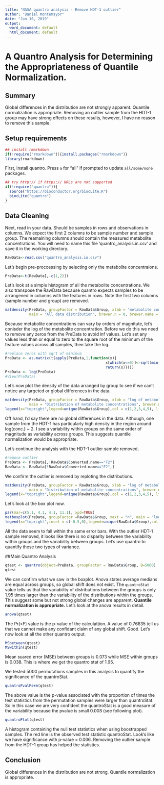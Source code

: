 ```yaml
---
title: "NASA quantro analysis - Remove HDT-1 outlier"
author: "Daniel Montemayor"
date: "Jan 16, 2019"
output:
  word_document: default
  html_document: default
---
```

# A Quantro Analysis for Determining the Appropriateness of Quantile Normalization.

## Summary
Global differences in the distribution are not strongly apparent. Quantile normalization is appropriate. Removing an outlier sample from the HDT-1 group may have strong effects on these results, however, I have no reason to remove this sample.


## Setup requirements
```r
## install rmarkdown
if(!require("rmarkdown")){install.packages("rmarkdown")}
library(rmarkdown)
```

First, Install quantro. Press `a` for "all" if prompted to update `all/some/none` packages.
```r
## try http:// if https:// URLs are not supported
if(!require("quantro")){
  source("https://bioconductor.org/biocLite.R")
  biocLite("quantro")
}
```
## Data Cleaning
Next, read in your data. Should be samples in rows and observations in columns. We expect the first 2 columns to be sample number and sample group. The reamaining columns should contain the measured metabolite concentrations. You will need to name this file 'quantro_analysis.in.csv' and save it in the working directory.

```r

RawData<-read.csv("quantro_analysis.in.csv")
```
Let's begin pre-proccessing by selecting only the metabolite concentraions.
```r
PreData<-t(RawData[,-c(1,2)])
```
Let's look at a simple histogram of all the metabolite concentrations. We also transpose the RawData because quantro expects samples to be arrangened in columns with the features in rows. Note the first two columns (sample number and group) are removed.
```r
matdensity(PreData, groupFactor = RawData$Group, xlab = "metabolite concentration", ylab = "density",
           main = "All data distribution", brewer.n = 8, brewer.name = "Dark2")
```

Because metabolite concentrations can vary by orders of magnitute, let's conisder the log of the metabolite concentration. Before we do this we need to remove any zeros from the PreData to avoid inf values. Let's set any values less than or equal to zero to the square root of the minimum of the feature values across all samples, then take the log.
```r
#replace zeros with sqrt of minimum
PreData <- as.matrix(t(apply(PreData,1,function(x){
                                              x[which(x<=0)]<-sqrt(min(x[which(x>0.)]))
                                              return(x)})))
PreData <- log(PreData)
#View(PreData)
```
Let's now plot the density of the data arranged by group to see if we can't notice any targeted or global differences in the data.
```r
matdensity(PreData, groupFactor = RawData$Group, xlab = "log of metabolite concentration", ylab = "density",
           main = "Distribution of metabolite concentrations", brewer.n = 8, brewer.name = "Dark2")
legend(x="topright",legend=unique(RawData$Group),col = c(1,2,3,4,5), lty = 1, lwd =3)
```

Off hand, I'd say there are no global differences in the data. Although, one sample from the HDT-1 has particularly high density in the region around log(conc.) ~ 2. I see a variability within groups on the same order of magnitude as variability across groups. This suggests quantile normalization would be appropriate.

Let's continue the analysis with the HDT-1 outlier sample removed.
```r
#remove outlier
PreData <- PreData[,!RawData$Converted.name=="F2"]
RawData <- RawData[!RawData$Converted.name=="F2",]
```
We confirm the outlier is removed by reploting the distributions.
```r
matdensity(PreData, groupFactor = RawData$Group, xlab = "log of metabolite concentration", ylab = "density",
           main = "Distribution of metabolite concentrations", brewer.n = 8, brewer.name = "Dark2")
legend(x="topright",legend=unique(RawData$Group),col = c(1,2,3,4,5), lty = 1, lwd =3)
```

Let's look at the box plot now.
```r
par(mar=c(5.1, 4.1, 4.1, 11.1), xpd=TRUE)
matboxplot(PreData, groupFactor =RawData$Group, xaxt = "n", main = "log Metabolite Conc.")
legend(x="topright",inset = c(-0.5,0),legend=unique(RawData$Group),col = c(1,2,3,4,5), lty = 1, lwd =3)
```

All the data seem to fall within the same error bars. With the outlier HDT-1 sample removed, it looks like there is no disparity between the variability within groups and the variability between groups. Let's use quantro to quantify these two types of variance.

##Main Quantro Analysis
```r
qtest <- quantro(object=PreData, groupFactor = RawData$Group, B=5000)
qtest
```
We can confirm what we saw in the boxplot. Anova states average medians are equal across groups, so global shift does not exist. The `quantroStat` value tells us that the variability of distributions between the groups is only 1.95 times larger than the variability of the distributions within the groups. This suggest some but not strong global changes are apparent. **Quantile normalization is appropriate.** Let's look at the anova results in detail.
```r
anova(qtest)
```
The Pr(>F) value is the p-value of the calculattion. A value of 0.76835 tell us that we cannot make any confidant claim of any global shift. Good. Let's now look at all the other quantro output.
```r
MSbetween(qtest)
MSwithin(qtest)
```
Mean suared error (MSE) between groups is 0.073 while MSE within groups is  0.038. This is where we get the quantro stat of 1.95.

We tested 5000 permutations samples in this analysis to quantify the significance of the quantroStat.
```r
quantroPvalPerm(qtest)
```
The above value is the p-value associated with the proportion of times the test statistics from the permutation samples were larger than quantroStat. So in this case we are very confident the quantroStat is a good measure of the variability because the pvalue is small 0.008 (see following plot).
```r
quantroPlot(qtest)
```

A histogram containing the null test statistics when using boostrapped samples. The red line is the observed test statistic quantroStat. Look's like we have significance with p-value = 0.006. Removing the outlier sample from the HDT-1 group has helped the statistics.


## Conclusion
Global differences in the distribution are not strong. Quantile normalization is appropriate.
